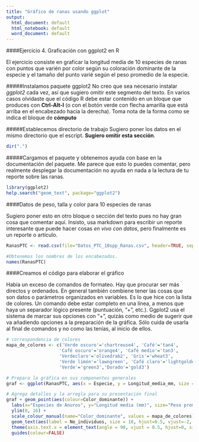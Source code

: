 ---
title: "Gráfico de ranas usando ggplot"
output:
  html_document: default
  html_notebook: default
  word_document: default
---

####Ejercicio 4. Graficación con ggplot2 en R

El ejercicio consiste en graficar la longitud media de 10 especies de ranas con puntos que varién por color según su coloración dominante de la especie y el tamaño del punto varié según el peso promedio de la especie.

#####Instalamos paquete ggplot2
No creo que sea necesario instalar *ggplot2* cada vez, así que sugiero omitir este segmento del texto. En varios casos olvidaste que el código R debe estar contenido en un bloque que produces con **Ctrl-Alt-I** (o con el botón verde con flecha amarilla que está arriba en el encabezado hacia la derecha). Toma nota de la forma como se indica el bloque de **cómputo**

#####Establecemos directorio de trabajo
Sugiero poner los datos en el mismo directorio que el escript. **Sugiero omitir esta sección**.

```{r}
dir(".")
```

#####Cargamos el paquete y obtenemos ayuda con base en la documentación del paquete. 
Me parece que esto lo puedes comentar, pero realmente desplegar la documentación no ayuda en nada a la lectura de tu reporte sobre las ranas. 

```{r}
library(ggplot2)
help.search("geom_text", package="ggplot2")
```


####Datos de peso, talla y color para 10 especies de ranas

Sugiero poner esto en otro bloque o sección del texto pues no hay gran cosa que comentar aquí.  Insisto, usa markdown para escribir un reporte interesante que puede hacer cosas *en vivo con datos*, pero finalmente es un reporte o artículo. 

```{r}
RanasPTC <- read.csv(file="Datos_PTC_10spp_Ranas.csv", header=TRUE, sep=",");

#Obtenemos los nombres de los encabezados. 
names(RanasPTC)
```

####Creamos el código para elaborar el gráfico

Había un exceso de comandos de formateo. Hay que procurar ser más directos y ordenados. En general también combiene tener las cosas que son datos o parámetros organizados en variables. Es lo que hice con la lista de colores. Un comando debe estar completo en una línea, a menos que haya un separador lógico presente (puntuación, "+", etc.). Ggplot2 usa el sistema de marcar sus opciones con "+", quizás como medio de sugerir que va añadiendo opciones a la preparación de la gráfica. Sólo cuida de usarla al final de comandos y no como las tenías, al inicio de ellos.


```{r}
# correspondencia de colores
mapa_de_colores <- c('Verde oscuro'='chartreuse4', 'Café'='tan4', 
                    'Café oscuro'='orange4', 'Café medio'='tan3', 
                    'Verdeclaro'='olivedrab2', 'Gris'='wheat3', 
                    'Verde limón'='lawngreen', 'Café claro'='lightgoldenrod4',
                    'Verde'='green3','Dorado'='gold3')

# Prepara la gráfica en sus componentes generales
graf <- ggplot(RanasPTC, aes(x = Especie, y = Longitud_media_mm, size = Peso_promedio_gr)) 

# Agrega detalles y la arregla para su presentación final
graf + geom_point(aes(colour=Color_dominante)) +
  labs(x="Especies de Anuros", y="Longitud media (mm)", size="Peso promedio(gr)") +
  ylim(0, 16) +
  scale_colour_manual(name="Color_dominante", values = mapa_de_colores) + 
  geom_text(aes(label = No_individuos, size = 18, hjust=0.5, vjust=-2, position="stack")) +
  theme(axis.text.x = element_text(angle = 90, vjust = 0.5, hjust=0, size = 9)) +
  guides(colour=FALSE)
```
